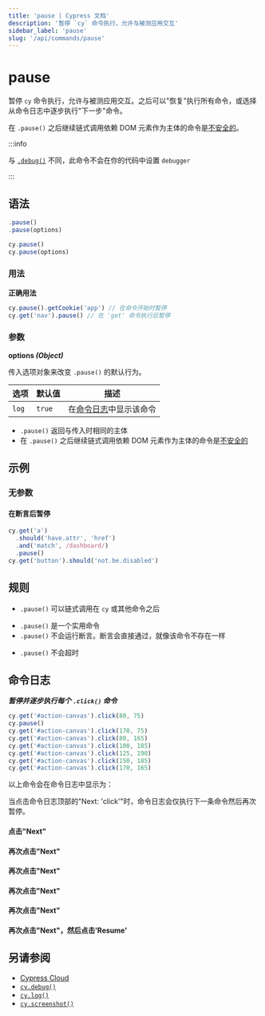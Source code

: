 ```yaml
---
title: 'pause | Cypress 文档'
description: '暂停 `cy` 命令执行，允许与被测应用交互'
sidebar_label: 'pause'
slug: '/api/commands/pause'
---
```


<ProductHeading product="app" />

# pause

暂停 `cy` 命令执行，允许与被测应用交互。之后可以"恢复"执行所有命令，或选择从命令日志中逐步执行"下一步"命令。

在 `.pause()` 之后继续链式调用依赖 DOM 元素作为主体的命令是[不安全的](/app/core-concepts/retry-ability#Only-queries-are-retried)。

:::info

与 [`.debug()`](/api/commands/debug) 不同，此命令不会在你的代码中设置 `debugger`

:::

## 语法

```javascript
.pause()
.pause(options)

cy.pause()
cy.pause(options)
```

### 用法

<Icon name="check-circle" color="green" /> **正确用法**

```javascript
cy.pause().getCookie('app') // 在命令开始时暂停
cy.get('nav').pause() // 在 'get' 命令执行后暂停
```

### 参数

<Icon name="angle-right" /> **options _(Object)_**

传入选项对象来改变 `.pause()` 的默认行为。

| 选项    | 默认值   | 描述                                                                         |
| ------- | -------- | --------------------------------------------------------------------------- |
| `log`   | `true`   | 在[命令日志](/app/core-concepts/open-mode#Command-Log)中显示该命令          |

<HeaderYields />

- `.pause()` 返回与传入时相同的主体
- 在 `.pause()` 之后继续链式调用依赖 DOM 元素作为主体的命令是[不安全的](/app/core-concepts/retry-ability#Only-queries-are-retried)

## 示例

### 无参数

#### 在断言后暂停

```javascript
cy.get('a')
  .should('have.attr', 'href')
  .and('match', /dashboard/)
  .pause()
cy.get('button').should('not.be.disabled')
```

## 规则

<HeaderRequirements />

- `.pause()` 可以链式调用在 `cy` 或其他命令之后

<HeaderAssertions />

- `.pause()` 是一个实用命令
- `.pause()` 不会运行断言。断言会直接通过，就像该命令不存在一样

<HeaderTimeouts />

- `.pause()` 不会超时

## 命令日志

**_暂停并逐步执行每个 `.click()` 命令_**

```javascript
cy.get('#action-canvas').click(80, 75)
cy.pause()
cy.get('#action-canvas').click(170, 75)
cy.get('#action-canvas').click(80, 165)
cy.get('#action-canvas').click(100, 185)
cy.get('#action-canvas').click(125, 190)
cy.get('#action-canvas').click(150, 185)
cy.get('#action-canvas').click(170, 165)
```

以上命令会在命令日志中显示为：

<DocsImage
  src="/img/api/pause/initial-pause-in-gui-highlights-the-pause-command.png"
  alt="初始暂停时高亮显示 pause 命令"
/>

当点击命令日志顶部的"Next: 'click'"时，命令日志会仅执行下一条命令然后再次暂停。

#### 点击"Next"

<DocsImage
  src="/img/api/pause/next-goes-on-to-next-command-during-pause.png"
  alt="暂停状态下点击下一步"
/>

#### 再次点击"Next"

<DocsImage
  src="/img/api/pause/continue-in-pause-command-just-like-debugger.png"
  alt="在暂停状态下继续执行下一条命令"
/>

#### 再次点击"Next"

<DocsImage
  src="/img/api/pause/pause-goes-to-show-next-click.png"
  alt="暂停命令"
/>

#### 再次点击"Next"

<DocsImage
  src="/img/api/pause/clicking-on-canvas-continues-as-we-click-next.png"
  alt="点击画布时继续执行下一步"
/>

#### 再次点击"Next"

<DocsImage
  src="/img/api/pause/last-next-click-before-out-test-is-finished.png"
  alt="测试结束前的最后一步点击"
/>

#### 再次点击"Next"，然后点击'Resume'

<DocsImage
  src="/img/api/pause/next-then-resume-shows-our-test-has-ended.png"
  alt="点击下一步后恢复显示测试已结束"
/>

## 另请参阅

- [Cypress Cloud](https://on.cypress.io/cloud)
- [`cy.debug()`](/api/commands/debug)
- [`cy.log()`](/api/commands/log)
- [`cy.screenshot()`](/api/commands/screenshot)